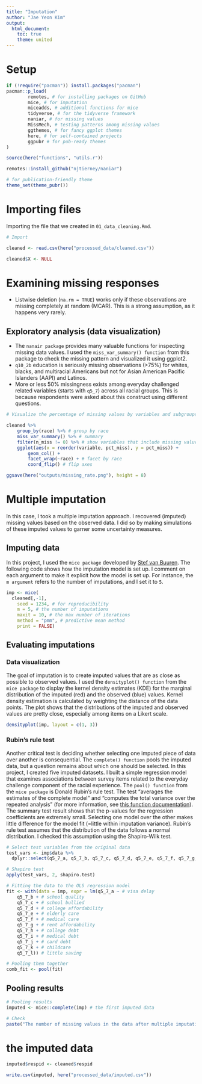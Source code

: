```yaml
---
title: "Imputation"
author: "Jae Yeon Kim"
output:
  html_document: 
    toc: true
    theme: united
---
```


# Setup 

```r
if (!require("pacman")) install.packages("pacman")
pacman::p_load(
        remotes, # for installing packages on GitHub 
        mice, # for imputation
        miceadds, # additional functions for mice
        tidyverse, # for the tidyverse framework 
        naniar, # for missing values 
        MissMech, # testing patterns among missing values 
        ggthemes, # for fancy ggplot themes
        here, # for self-contained projects
        ggpubr # for pub-ready themes 
)

source(here("functions", "utils.r"))

remotes::install_github("njtierney/naniar")

# for publication-friendly theme 
theme_set(theme_pubr())
```

# Importing files 

Importing the file that we created in `01_data_cleaning.Rmd`.

```r
# Import 

cleaned <- read.csv(here("processed_data/cleaned.csv"))

cleaned$X <- NULL
```

# Examining missing responses

- Listwise deletion (`na.rm = TRUE`) works only if these observations are missing completely at random (MCAR). This is a strong assumption, as it happens very rarely. 

## Exploratory analysis (data visualization)

- The `nanair package` provides many valuable functions for inspecting missing data values. I used the `miss_var_summary() function` from this package to check the missing pattern and visualized it using ggplot2. 
- `q10_2b` education is seriously missing observations (>75%) for whites, blacks, and multiracial Americans but not for Asian American Pacific Islanders (AAPI) and Latinos. 
- More or less 50% missingness exists among everyday challenged related variables (starts with `q5_7`) across all racial groups. This is because respondents were asked about this construct using different questions.

```r
# Visualize the percentage of missing values by variables and subgroups 

cleaned %>%
    group_by(race) %>% # group by race
    miss_var_summary() %>% # summary 
    filter(n_miss != 0) %>% # show variables that include missing values
    ggplot(aes(x = reorder(variable, pct_miss), y = pct_miss)) +
        geom_col() +
        facet_wrap(~race) + # facet by race 
        coord_flip() # flip axes 

ggsave(here("outputs/missing_rate.png"), height = 8)
```

# Multiple imputation 

In this case, I took a multiple imputation approach. I recovered (imputed) missing values based on the observed data. I did so by making simulations of these imputed values to garner some uncertainty measures.

## Imputing data 

In this project, I used the `mice package` developed by [Stef van Buuren](https://stefvanbuuren.name/).  The following code shows how the imputation model is set up. I comment on each argument to make it explicit how the model is set up. For instance, the `m argument` refers to the number of imputations, and I set it to `5`.

```r
imp <- mice(
  cleaned[,-1],
    seed = 1234, # for reproducibility
    m = 5, # the number of imputations
    maxit = 10, # the max number of iterations 
    method = "pmm", # predictive mean method
    print = FALSE) 
```

## Evaluating imputations

### Data visualization 

The goal of imputation is to create imputed values that are as close as possible to observed values. I used the `densityplot() function` from the `mice package` to display the kernel density estimates (KDE) for the marginal distribution of the imputed (red) and the observed (blue) values. Kernel density estimation is calculated by weighting the distance of the data points. The plot shows that the distributions of the imputed and observed values are pretty close, especially among items on a Likert scale. 

```r
densityplot(imp, layout = c(1, 3))
```

### Rubin's rule test 

Another critical test is deciding whether selecting one imputed piece of data over another is consequential. The `complete() function` pools the imputed data, but a question remains about which one should be selected. In this project, I created five imputed datasets. I built a simple regression model that examines associations between survey items related to the everyday challenge component of the racial experience. The `pool() function` from the `mice package` is Donald Rubin’s rule test. The test “averages the estimates of the complete model” and “computes the total variance over the repeated analysis” (for more information, see [this function documentation](https://rdrr.io/cran/mice/man/pool.html)). The summary test result shows that the p-values for the regression coefficients are extremely small. Selecting one model over the other makes little difference for the model fit (=little within imputation variance). Rubin’s rule test assumes that the distribution of the data follows a normal distribution. I checked this assumption using the Shapiro-Wilk test.  

```r
# Select test variables from the original data 
test_vars <- imp$data %>%
  dplyr::select(q5_7_a, q5_7_b, q5_7_c, q5_7_d, q5_7_e, q5_7_f, q5_7_g, q5_7_h, q5_7_i, q5_7_j, q5_7_k, q5_7_l)

# Shapiro test 
apply(test_vars, 2, shapiro.test)

# Fitting the data to the OLS regression model
fit <- with(data = imp, expr = lm(q5_7_a ~ # visa delay 
    q5_7_b + # school quality 
    q5_7_c + # school bullied 
    q5_7_d + # college affordability 
    q5_7_e + # elderly care 
    q5_7_f + # medical care
    q5_7_g + # rent affordability 
    q5_7_h + # college debt
    q5_7_i + # medical debt 
    q5_7_j + # card debt
    q5_7_k + # childcare 
    q5_7_l)) # little saving  
```

```r
# Pooling them together
comb_fit <- pool(fit)
```

## Pooling results

```r
# Pooling results 
imputed <- mice::complete(imp) # the first imputed data

# Check 
paste("The number of missing values in the data after multiple imputation is", sum(is.na(imputed)))
```

# the imputed data

```r
imputed$respid <- cleaned$respid

write.csv(imputed, here("processed_data/imputed.csv"))
```
